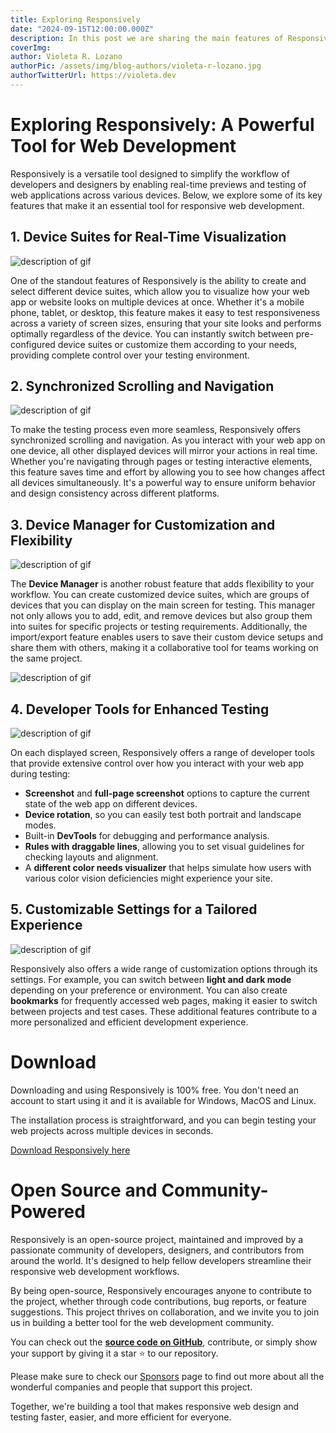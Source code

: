 ```yaml
---
title: Exploring Responsively
date: "2024-09-15T12:00:00.000Z"
description: In this post we are sharing the main features of Responsively.
coverImg:
author: Violeta R. Lozano
authorPic: /assets/img/blog-authors/violeta-r-lozano.jpg
authorTwitterUrl: https://violeta.dev
---
```


# Exploring Responsively: A Powerful Tool for Web Development

Responsively is a versatile tool designed to simplify the workflow of developers and designers by enabling real-time previews and testing of web applications across various devices. Below, we explore some of its key features that make it an essential tool for responsive web development.


## 1. Device Suites for Real-Time Visualization
![description of gif](/assets/img/blog/custom-suite.gif)

One of the standout features of Responsively is the ability to create and select different device suites, which allow you to visualize how your web app or website looks on multiple devices at once. Whether it's a mobile phone, tablet, or desktop, this feature makes it easy to test responsiveness across a variety of screen sizes, ensuring that your site looks and performs optimally regardless of the device. You can instantly switch between pre-configured device suites or customize them according to your needs, providing complete control over your testing environment.

## 2. Synchronized Scrolling and Navigation
![description of gif](/assets/img/blog/mirror.gif)

To make the testing process even more seamless, Responsively offers synchronized scrolling and navigation. As you interact with your web app on one device, all other displayed devices will mirror your actions in real time. Whether you're navigating through pages or testing interactive elements, this feature saves time and effort by allowing you to see how changes affect all devices simultaneously. It's a powerful way to ensure uniform behavior and design consistency across different platforms.

## 3. Device Manager for Customization and Flexibility
![description of gif](/assets/img/blog/device-manager.gif)

The **Device Manager** is another robust feature that adds flexibility to your workflow. You can create customized device suites, which are groups of devices that you can display on the main screen for testing. This manager not only allows you to add, edit, and remove devices but also group them into suites for specific projects or testing requirements. Additionally, the import/export feature enables users to save their custom device setups and share them with others, making it a collaborative tool for teams working on the same project.

![description of gif](/assets/img/blog/import-export.gif)

## 4. Developer Tools for Enhanced Testing
![description of gif](/assets/img/blog/detailed-view.gif)

On each displayed screen, Responsively offers a range of developer tools that provide extensive control over how you interact with your web app during testing:

- **Screenshot** and **full-page screenshot** options to capture the current state of the web app on different devices.
- **Device rotation**, so you can easily test both portrait and landscape modes.
- Built-in **DevTools** for debugging and performance analysis.
- **Rules with draggable lines**, allowing you to set visual guidelines for checking layouts and alignment.
- A **different color needs visualizer** that helps simulate how users with various color vision deficiencies might experience your site.

## 5. Customizable Settings for a Tailored Experience
![description of gif](/assets/img/blog/menu-options.jpg)

Responsively also offers a wide range of customization options through its settings. For example, you can switch between **light and dark mode** depending on your preference or environment. You can also create **bookmarks** for frequently accessed web pages, making it easier to switch between projects and test cases. These additional features contribute to a more personalized and efficient development experience.

# Download

Downloading and using Responsively is 100% free. You don't need an account to start using it and it is available for Windows, MacOS and Linux.

The installation process is straightforward, and you can begin testing your web projects across multiple devices in seconds.

[Download Responsively here](https://responsively.app/download)

# Open Source and Community-Powered

Responsively is an open-source project, maintained and improved by a passionate community of developers, designers, and contributors from around the world. It's designed to help fellow developers streamline their responsive web development workflows.

By being open-source, Responsively encourages anyone to contribute to the project, whether through code contributions, bug reports, or feature suggestions. This project thrives on collaboration, and we invite you to join us in building a better tool for the web development community.

You can check out the **[source code on GitHub](https://github.com/responsively-org/responsively-app)**, contribute, or simply show your support by giving it a star ⭐️ to our repository.

Please make sure to check our [Sponsors](http://localhost:3000/sponsor) page to find out more about all the wonderful companies and people that support this project.

Together, we're building a tool that makes responsive web design and testing faster, easier, and more efficient for everyone.
